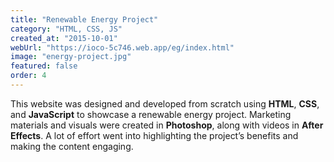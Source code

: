 ```yaml
---
title: "Renewable Energy Project"
category: "HTML, CSS, JS"
created_at: "2015-10-01"
webUrl: "https://ioco-5c746.web.app/eg/index.html"
image: "energy-project.jpg"
featured: false
order: 4
---
```


This website was designed and developed from scratch using **HTML**, **CSS**, and **JavaScript** to showcase a renewable energy project. Marketing materials and visuals were created in **Photoshop**, along with videos in **After Effects**. A lot of effort went into highlighting the project’s benefits and making the content engaging.
